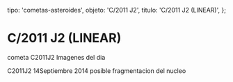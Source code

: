 
  tipo: 'cometas-asteroides',
  objeto: 'C/2011 J2',
  titulo: 'C/2011 J2 (LINEAR)',
};

# C/2011 J2 (LINEAR)

<Imagen
  src="registro/c2011-j2_20140915_4_c2011j2_20140915_i88.jpg"
  fecha="20140915"
/>

<Imagen
  src="registro/c2011-j2_20140915_3_c2011j2_20140915_i88dis_astr.jpg"
  fecha="20140915"
/>

cometa C2011J2
Imagenes del dia

<Imagen
  src="registro/c2011-j2_20140915_2_c2014j2_1_20.jpg"
  fecha="20140915"
/>

<Imagen
  src="registro/c2011-j2_20140914_1_c2011j2_20140914_i88iv.jpg"
  fecha="20140914"
/>

C2011J2 14Septiembre 2014 posible fragmentacion del nucleo